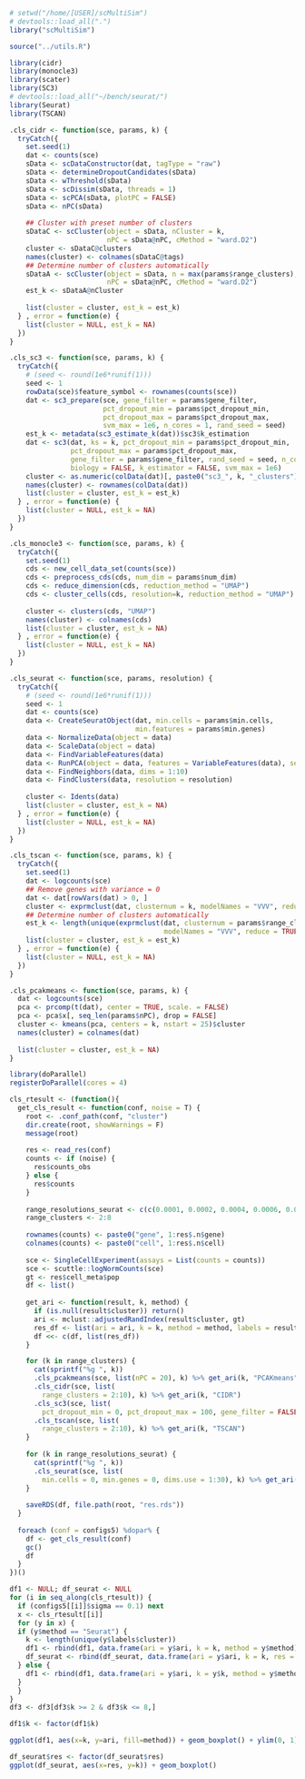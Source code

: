 ```r
# setwd("/home/[USER]/scMultiSim")
# devtools::load_all(".")
library("scMultiSim")

source("../utils.R")
```

```r
library(cidr)
library(monocle3)
library(scater)
library(SC3)
# devtools::load_all("~/bench/seurat/")
library(Seurat)
library(TSCAN)

.cls_cidr <- function(sce, params, k) {
  tryCatch({
    set.seed(1)
    dat <- counts(sce)
    sData <- scDataConstructor(dat, tagType = "raw")
    sData <- determineDropoutCandidates(sData)
    sData <- wThreshold(sData)
    sData <- scDissim(sData, threads = 1)
    sData <- scPCA(sData, plotPC = FALSE)
    sData <- nPC(sData)
    
    ## Cluster with preset number of clusters
    sDataC <- scCluster(object = sData, nCluster = k, 
                        nPC = sData@nPC, cMethod = "ward.D2")
    cluster <- sDataC@clusters
    names(cluster) <- colnames(sDataC@tags)
    ## Determine number of clusters automatically
    sDataA <- scCluster(object = sData, n = max(params$range_clusters),
                        nPC = sData@nPC, cMethod = "ward.D2")
    est_k <- sDataA@nCluster
    
    list(cluster = cluster, est_k = est_k)
  } , error = function(e) {
    list(cluster = NULL, est_k = NA)
  })
}

.cls_sc3 <- function(sce, params, k) {
  tryCatch({
    # (seed <- round(1e6*runif(1)))
    seed <- 1
    rowData(sce)$feature_symbol <- rownames(counts(sce))
    dat <- sc3_prepare(sce, gene_filter = params$gene_filter, 
                       pct_dropout_min = params$pct_dropout_min, 
                       pct_dropout_max = params$pct_dropout_max, 
                       svm_max = 1e6, n_cores = 1, rand_seed = seed)
    est_k <- metadata(sc3_estimate_k(dat))$sc3$k_estimation
    dat <- sc3(dat, ks = k, pct_dropout_min = params$pct_dropout_min,
               pct_dropout_max = params$pct_dropout_max,
               gene_filter = params$gene_filter, rand_seed = seed, n_cores = 1,
               biology = FALSE, k_estimator = FALSE, svm_max = 1e6)
    cluster <- as.numeric(colData(dat)[, paste0("sc3_", k, "_clusters")])
    names(cluster) <- rownames(colData(dat))
    list(cluster = cluster, est_k = est_k)
  } , error = function(e) {
    list(cluster = NULL, est_k = NA)
  })
}

.cls_monocle3 <- function(sce, params, k) {
  tryCatch({
    set.seed(1)
    cds <- new_cell_data_set(counts(sce))
    cds <- preprocess_cds(cds, num_dim = params$num_dim)
    cds <- reduce_dimension(cds, reduction_method = "UMAP")
    cds <- cluster_cells(cds, resolution=k, reduction_method = "UMAP")
  
    cluster <- clusters(cds, "UMAP")
    names(cluster) <- colnames(cds)
    list(cluster = cluster, est_k = NA)
  } , error = function(e) {
    list(cluster = NULL, est_k = NA)
  })
}

.cls_seurat <- function(sce, params, resolution) {
  tryCatch({
    # (seed <- round(1e6*runif(1)))
    seed <- 1
    dat <- counts(sce)
    data <- CreateSeuratObject(dat, min.cells = params$min.cells,
                               min.features = params$min.genes)
    data <- NormalizeData(object = data)
    data <- ScaleData(object = data)
    data <- FindVariableFeatures(data)
    data <- RunPCA(object = data, features = VariableFeatures(data), seed.use = seed)
    data <- FindNeighbors(data, dims = 1:10)
    data <- FindClusters(data, resolution = resolution)
  
    cluster <- Idents(data)
    list(cluster = cluster, est_k = NA)
  } , error = function(e) {
    list(cluster = NULL, est_k = NA)
  })
}

.cls_tscan <- function(sce, params, k) {
  tryCatch({
    set.seed(1)
    dat <- logcounts(sce)
    ## Remove genes with variance = 0
    dat <- dat[rowVars(dat) > 0, ]
    cluster <- exprmclust(dat, clusternum = k, modelNames = "VVV", reduce = TRUE)$clusterid
    ## Determine number of clusters automatically
    est_k <- length(unique(exprmclust(dat, clusternum = params$range_clusters, 
                                      modelNames = "VVV", reduce = TRUE)$clusterid))
    list(cluster = cluster, est_k = est_k)
  } , error = function(e) {
    list(cluster = NULL, est_k = NA)
  })
}

.cls_pcakmeans <- function(sce, params, k) {
  dat <- logcounts(sce)
  pca <- prcomp(t(dat), center = TRUE, scale. = FALSE)
  pca <- pca$x[, seq_len(params$nPC), drop = FALSE]
  cluster <- kmeans(pca, centers = k, nstart = 25)$cluster
  names(cluster) = colnames(dat)
  
  list(cluster = cluster, est_k = NA)
}
```

```r
library(doParallel)
registerDoParallel(cores = 4)

cls_rtesult <- (function(){
  get_cls_result <- function(conf, noise = T) {
    root <- .conf_path(conf, "cluster")
    dir.create(root, showWarnings = F)
    message(root)
    
    res <- read_res(conf)
    counts <- if (noise) {
      res$counts_obs
    } else {
      res$counts
    }
    
    range_resolutions_seurat <- c(c(0.0001, 0.0002, 0.0004, 0.0006, 0.0008, 0.001), seq(0.4, 1.2, by = 0.2), seq(1.3, 3, by = 0.1))
    range_clusters <- 2:8
    
    rownames(counts) <- paste0("gene", 1:res$.n$gene)
    colnames(counts) <- paste0("cell", 1:res$.n$cell)
    
    sce <- SingleCellExperiment(assays = List(counts = counts))
    sce <- scuttle::logNormCounts(sce)
    gt <- res$cell_meta$pop
    df <- list()
  
    get_ari <- function(result, k, method) {
      if (is.null(result$cluster)) return()
      ari <- mclust::adjustedRandIndex(result$cluster, gt)
      res_df <- list(ari = ari, k = k, method = method, labels = result)
      df <<- c(df, list(res_df))
    }

    for (k in range_clusters) {
      cat(sprintf("%g ", k))
      .cls_pcakmeans(sce, list(nPC = 20), k) %>% get_ari(k, "PCAKmeans") %>% get_ari(k, "PCAKmeans")
      .cls_cidr(sce, list(
        range_clusters = 2:10), k) %>% get_ari(k, "CIDR")
      .cls_sc3(sce, list(
        pct_dropout_min = 0, pct_dropout_max = 100, gene_filter = FALSE), k) %>% get_ari(k, "SC3")
      .cls_tscan(sce, list(
        range_clusters = 2:10), k) %>% get_ari(k, "TSCAN")
    }
    
    for (k in range_resolutions_seurat) {
      cat(sprintf("%g ", k))
      .cls_seurat(sce, list(
        min.cells = 0, min.genes = 0, dims.use = 1:30), k) %>% get_ari(k, "Seurat")
    }
    
    saveRDS(df, file.path(root, "res.rds"))
  }
  
  foreach (conf = configs5) %dopar% {
    df <- get_cls_result(conf)
    gc()
    df
  }
})()
```


```r
df1 <- NULL; df_seurat <- NULL
for (i in seq_along(cls_rtesult)) {
  if (configs5[[i]]$sigma == 0.1) next
  x <- cls_rtesult[[i]]
  for (y in x) {
  if (y$method == "Seurat") {
    k <- length(unique(y$labels$cluster))
    df1 <- rbind(df1, data.frame(ari = y$ari, k = k, method = y$method))
    df_seurat <- rbind(df_seurat, data.frame(ari = y$ari, k = k, res = y$k))
  } else {
    df1 <- rbind(df1, data.frame(ari = y$ari, k = y$k, method = y$method))
  }
  }
}
df3 <- df3[df3$k >= 2 & df3$k <= 8,]
```

```r
df1$k <- factor(df1$k)

ggplot(df1, aes(x=k, y=ari, fill=method)) + geom_boxplot() + ylim(0, 1)

df_seurat$res <- factor(df_seurat$res)
ggplot(df_seurat, aes(x=res, y=k)) + geom_boxplot()
```
